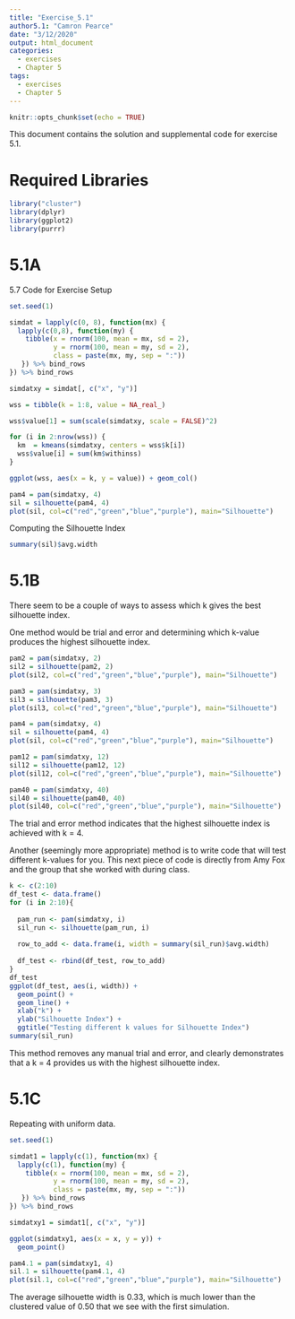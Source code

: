 ```yaml
---
title: "Exercise_5.1"
author5.1: "Camron Pearce"
date: "3/12/2020"
output: html_document
categories:
  - exercises
  - Chapter 5
tags:
  - exercises
  - Chapter 5
---
```



```r
knitr::opts_chunk$set(echo = TRUE)
```
This document contains the solution and supplemental code for exercise 5.1.

# Required Libraries
```r
library("cluster")
library(dplyr)
library(ggplot2)
library(purrr)
```

# 5.1A

5.7 Code for Exercise Setup

```r
set.seed(1)

simdat = lapply(c(0, 8), function(mx) {
  lapply(c(0,8), function(my) {
    tibble(x = rnorm(100, mean = mx, sd = 2),
           y = rnorm(100, mean = my, sd = 2),
           class = paste(mx, my, sep = ":"))
   }) %>% bind_rows
}) %>% bind_rows

simdatxy = simdat[, c("x", "y")]

wss = tibble(k = 1:8, value = NA_real_)

wss$value[1] = sum(scale(simdatxy, scale = FALSE)^2)

for (i in 2:nrow(wss)) {
  km  = kmeans(simdatxy, centers = wss$k[i])
  wss$value[i] = sum(km$withinss)
}

ggplot(wss, aes(x = k, y = value)) + geom_col()

pam4 = pam(simdatxy, 4)
sil = silhouette(pam4, 4)
plot(sil, col=c("red","green","blue","purple"), main="Silhouette")

```

Computing the Silhouette Index

```r
summary(sil)$avg.width
```

# 5.1B

There seem to be a couple of ways to assess which k gives the best silhouette index. 

One method would be trial and error and determining which k-value produces the highest silhouette index.
```r
pam2 = pam(simdatxy, 2)
sil2 = silhouette(pam2, 2)
plot(sil2, col=c("red","green","blue","purple"), main="Silhouette")

pam3 = pam(simdatxy, 3)
sil3 = silhouette(pam3, 3)
plot(sil3, col=c("red","green","blue","purple"), main="Silhouette")

pam4 = pam(simdatxy, 4)
sil = silhouette(pam4, 4)
plot(sil, col=c("red","green","blue","purple"), main="Silhouette")

pam12 = pam(simdatxy, 12)
sil12 = silhouette(pam12, 12)
plot(sil12, col=c("red","green","blue","purple"), main="Silhouette")

pam40 = pam(simdatxy, 40)
sil40 = silhouette(pam40, 40)
plot(sil40, col=c("red","green","blue","purple"), main="Silhouette")
```

The trial and error method indicates that the highest silhouette index is achieved with k = 4.

Another (seemingly more appropriate) method is to write code that will test different k-values for you. This next piece of code is directly from Amy Fox and the group that she worked with during class.

```r
k <- c(2:10)
df_test <- data.frame()
for (i in 2:10){
  
  pam_run <- pam(simdatxy, i)
  sil_run <- silhouette(pam_run, i)
  
  row_to_add <- data.frame(i, width = summary(sil_run)$avg.width)
  
  df_test <- rbind(df_test, row_to_add)
}
df_test
ggplot(df_test, aes(i, width)) +
  geom_point() +
  geom_line() +
  xlab("k") +
  ylab("Silhouette Index") +
  ggtitle("Testing different k values for Silhouette Index")
summary(sil_run)
```

This method removes any manual trial and error, and clearly demonstrates that a k = 4 provides us with the highest silhouette index.

# 5.1C

Repeating with uniform data.

```r
set.seed(1)

simdat1 = lapply(c(1), function(mx) {
  lapply(c(1), function(my) {
    tibble(x = rnorm(100, mean = mx, sd = 2),
           y = rnorm(100, mean = my, sd = 2),
           class = paste(mx, my, sep = ":"))
   }) %>% bind_rows
}) %>% bind_rows

simdatxy1 = simdat1[, c("x", "y")]

ggplot(simdatxy1, aes(x = x, y = y)) +
  geom_point()

pam4.1 = pam(simdatxy1, 4)
sil.1 = silhouette(pam4.1, 4)
plot(sil.1, col=c("red","green","blue","purple"), main="Silhouette")

```

The average silhouette width is 0.33, which is much lower than the clustered value of 0.50 that we see with the first simulation.
